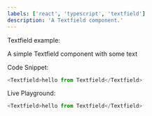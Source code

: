 ```yaml
---
labels: ['react', 'typescript', 'textfield']
description: 'A Textfield component.'
---
```



Textfield example:

A simple Textfield component with some text

Code Snippet:
```js
<Textfield>hello from Textfield</Textfield>
```


Live Playground:
```js live
<Textfield>hello from Textfield</Textfield>
```
